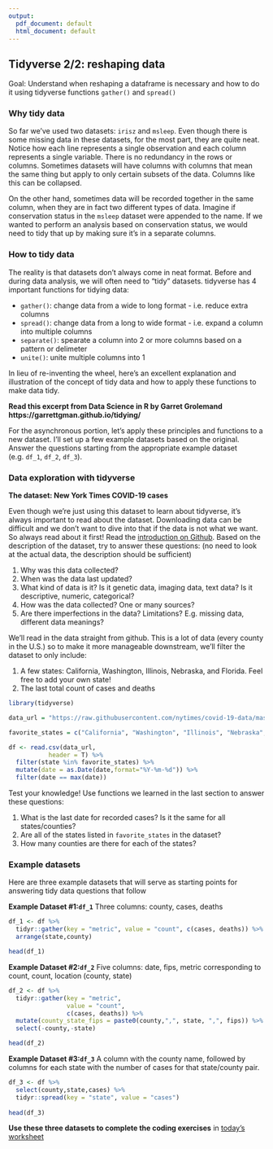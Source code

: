 ```yaml
---
output:
  pdf_document: default
  html_document: default
---
```

## Tidyverse 2/2: reshaping data

Goal: Understand when reshaping a dataframe is necessary and how to do it using tidyverse functions `gather()` and `spread()`


### Why tidy data

So far we've used two datasets: `irisz` and `msleep`. Even though there is some missing data in these datasets, for the most part, they are quite neat. Notice how each line represents a single observation and each column represents a single variable. There is no redundancy in the rows or columns. Sometimes datasets will have columns with columns that mean the same thing but apply to only certain subsets of the data. Columns like this can be collapsed.

On the other hand, sometimes data will be recorded together in the same column, when they are in fact two different types of data. Imagine if conservation status in the `msleep` dataset were appended to the name. If we wanted to perform an analysis based on conservation status, we would need to tidy that up by making sure it's in a separate columns.


### How to tidy data

The reality is that datasets don't always come in neat format. Before and during data analysis, we will often need to "tidy" datasets. tidyverse has 4 important functions for tidying data:

- `gather()`: change data from a wide to long format - i.e. reduce extra columns
- `spread()`: change data from a long to wide format - i.e. expand a column into multiple columns
- `separate()`: spearate a column into 2 or more columns based on a pattern or delimeter
- `unite()`: unite multiple columns into 1


In lieu of re-inventing the wheel, here's an excellent explanation and illustration of the concept of tidy data and how to apply these functions to make data tidy.

**Read this excerpt from Data Science in R by Garret Grolemand https://garrettgman.github.io/tidying/**

For the asynchronous portion, let's apply these principles and functions to a new dataset. I'll set up a few example datasets based on the original. Answer the questions starting from the appropriate example dataset (e.g. `df_1`, `df_2`, `df_3`).

### Data exploration with tidyverse

**The dataset: New York Times COVID-19 cases**

Even though we're just using this dataset to learn about tidyverse, it's always important to read about the dataset. Downloading data can be difficult and we don't want to dive into that if the data is not what we want. So always read about it first! Read the [introduction on Github](https://github.com/nytimes/covid-19-data). Based on the description of the dataset, try to answer these questions: (no need to look at the actual data, the description should be sufficient)

1. Why was this data collected? 
2. When was the data last updated?
3. What kind of data is it? Is it genetic data, imaging data, text data? Is it descriptive, numeric, categorical? 
4. How was the data collected? One or many sources? 
5. Are there imperfections in the data? Limitations? E.g. missing data, different data meanings?

We'll read in the data straight from github. This is a lot of data (every county in the U.S.) so to make it more manageable downstream, we'll filter the dataset to only include:

1. A few states: California, Washington, Illinois, Nebraska, and Florida. Feel free to add your own state!
2. The last total count of cases and deaths


```r

library(tidyverse)

```


```r

data_url = "https://raw.githubusercontent.com/nytimes/covid-19-data/master/us-counties.csv"

favorite_states = c("California", "Washington", "Illinois", "Nebraska",  "Florida")

df <- read.csv(data_url,
           header = T) %>%
  filter(state %in% favorite_states) %>%
  mutate(date = as.Date(date,format="%Y-%m-%d")) %>%
  filter(date == max(date))

```

Test your knowledge! Use functions we learned in the last section to answer these questions:

1. What is the last date for recorded cases? Is it the same for all states/counties?
2. Are all of the states listed in `favorite_states` in the dataset?
3. How many counties are there for each of the states?

### Example datasets

Here are three example datasets that will serve as starting points for answering tidy data questions that follow

**Example Dataset #1:`df_1`**
Three columns: county, cases, deaths

```r

df_1 <- df %>%
  tidyr::gather(key = "metric", value = "count", c(cases, deaths)) %>%
  arrange(state,county)

head(df_1)

```

**Example Dataset #2:`df_2`**
Five columns: date, fips, metric corresponding to count, count, location (county, state)

```r

df_2 <- df %>%
  tidyr::gather(key = "metric", 
                value = "count", 
                c(cases, deaths)) %>%
  mutate(county_state_fips = paste0(county,",", state, ",", fips)) %>%
  select(-county,-state)

head(df_2)

```

**Example Dataset #3:`df_3`**
A column with the county name, followed by columns for each state with the number of cases for that state/county pair.

```r

df_3 <- df %>%
  select(county,state,cases) %>%
  tidyr::spread(key = "state", value = "cases")
  
head(df_3)
```


**Use these three datasets to complete the coding exercises** in [today's worksheet](https://github.com/darachm/dll-r/blob/main/worksheets/dll-r_Day4_Lab.Rmd)


